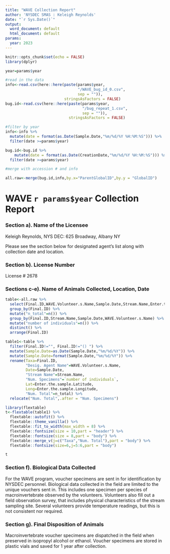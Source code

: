```yaml
---
title: "WAVE Collection Report"
author: 'NYSDEC SMAS : Keleigh Reynolds'
date: "`r Sys.Date()`"
output:
  word_document: default
  html_document: default
params:
  year: 2023
---
```


```r
knitr::opts_chunk$set(echo = FALSE)
library(dplyr)

year=params$year

#read in the data
info<-read.csv(here::here(paste(params$year,
                                "/WAVE_bug_id_0.csv",
                                sep = "")),
                          stringsAsFactors = FALSE)
bug.id<-read.csv(here::here(paste(params$year,
                                  "/bug_repeat_1.csv",
                                  sep = "")),
                            stringsAsFactors = FALSE)

#filter by year
info<-info %>% 
  mutate(date = format(as.Date(Sample.Date,"%m/%d/%Y %H:%M:%S"))) %>% 
  filter(date >=params$year)

bug.id<-bug.id %>% 
    mutate(date = format(as.Date(CreationDate,"%m/%d/%Y %H:%M:%S"))) %>% 
  filter(date >=params$year)

#merge with accession # and info

all.raw<-merge(bug.id,info,by.x="ParentGlobalID",by.y = "GlobalID")


```

# WAVE `r params$year` Collection Report

### Section a). Name of the Licensee

Keleigh Reynolds, NYS DEC: 625 Broadway, Albany NY

Please see the section below for designated agent's list along with collection date and location.

### Section b). License Number

License \# 2678

### Sections c-e). Name of Animals Collected, Location, Date

```r

table<-all.raw %>% 
  select(Final.ID,WAVE.Volunteer.s.Name,Sample.Date,Stream.Name,Enter.the.sample.Latitude,Enter.the.sample.Longitude) %>% 
  group_by(Final.ID) %>% 
  mutate("n_total"=n()) %>% 
  group_by(Final.ID,Stream.Name,Sample.Date,WAVE.Volunteer.s.Name) %>% 
  mutate("number of individuals"=n()) %>% 
  distinct() %>% 
  arrange(Final.ID)

table1<-table %>% 
  filter(Final.ID!="", Final.ID!="() ") %>% 
  mutate(Sample.Date=as.Date(Sample.Date,"%m/%d/%Y")) %>% 
  mutate(Sample.Date=format(Sample.Date,"%m/%d/%Y")) %>% 
  rename(Taxa=Final.ID,
         "Desig. Agent Name"=WAVE.Volunteer.s.Name,
         Date=Sample.Date,
         "Stream Name"=Stream.Name,
         "Num. Specimens"=`number of individuals`,
         Lat=Enter.the.sample.Latitude,
         Long=Enter.the.sample.Longitude,
         "Num. Total"=n_total) %>% 
  relocate("Num. Total",.after = "Num. Specimens")

library(flextable)
t<-flextable(table1) %>% 
  flextable::autofit() %>% 
  flextable::theme_vanilla() %>% 
  flextable::fit_to_width(max_width = 8) %>% 
  flextable::fontsize(size = 10,part = "header") %>% 
  flextable::fontsize(size = 8,part = "body") %>% 
  flextable::merge_v(j=c("Taxa","Num. Total"),part = "body") %>% 
  flextable::fontsize(size=6,j=5:6,part = "body")

t
```


### Section f). Biological Data Collected

For the WAVE program, voucher specimens are sent in for identification by NYSDEC personnel. Biological data collected in the field are limited to the unique vouchers sent in. This includes one specimen per species of macroinvertebrate observed by the volunteers. Volunteers also fill out a field observation survey, that includes physical characteristics of the stream sampling site. Several volunteers provide temperature readings, but this is not consistent nor required.

### Section g). Final Disposition of Animals

Macroinvertebrate voucher specimens are dispatched in the field when preserved in isopropyl alcohol or ethanol. Voucher specimens are stored in plastic vials and saved for 1 year after collection.
